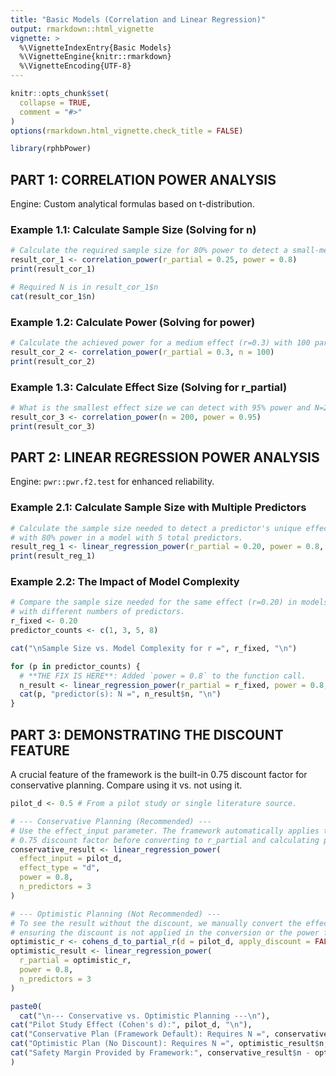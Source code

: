 ```yaml
---
title: "Basic Models (Correlation and Linear Regression)"
output: rmarkdown::html_vignette
vignette: >
  %\VignetteIndexEntry{Basic Models}
  %\VignetteEngine{knitr::rmarkdown}
  %\VignetteEncoding{UTF-8}
---
```


```r
knitr::opts_chunk$set(
  collapse = TRUE,
  comment = "#>"
)
options(rmarkdown.html_vignette.check_title = FALSE)
```

```r
library(rphbPower)
```

## PART 1: CORRELATION POWER ANALYSIS

Engine: Custom analytical formulas based on t-distribution.

### Example 1.1: Calculate Sample Size (Solving for n)

```r
# Calculate the required sample size for 80% power to detect a small-medium effect (r=0.25).
result_cor_1 <- correlation_power(r_partial = 0.25, power = 0.8)
print(result_cor_1)

# Required N is in result_cor_1$n
cat(result_cor_1$n)
```

### Example 1.2: Calculate Power (Solving for power)

```r
# Calculate the achieved power for a medium effect (r=0.3) with 100 participants.
result_cor_2 <- correlation_power(r_partial = 0.3, n = 100)
print(result_cor_2)
```

### Example 1.3: Calculate Effect Size (Solving for r_partial)

```r
# What is the smallest effect size we can detect with 95% power and N=200?
result_cor_3 <- correlation_power(n = 200, power = 0.95)
print(result_cor_3)
```

## PART 2: LINEAR REGRESSION POWER ANALYSIS

Engine: `pwr::pwr.f2.test` for enhanced reliability.

### Example 2.1: Calculate Sample Size with Multiple Predictors

```r
# Calculate the sample size needed to detect a predictor's unique effect (r=0.20)
# with 80% power in a model with 5 total predictors.
result_reg_1 <- linear_regression_power(r_partial = 0.20, power = 0.8, n_predictors = 5)
print(result_reg_1)
```


### Example 2.2: The Impact of Model Complexity
```r
# Compare the sample size needed for the same effect (r=0.20) in models
# with different numbers of predictors.
r_fixed <- 0.20
predictor_counts <- c(1, 3, 5, 8)

cat("\nSample Size vs. Model Complexity for r =", r_fixed, "\n")

for (p in predictor_counts) {
  # **THE FIX IS HERE**: Added `power = 0.8` to the function call.
  n_result <- linear_regression_power(r_partial = r_fixed, power = 0.8, n_predictors = p)
  cat(p, "predictor(s): N =", n_result$n, "\n")
}
```

## PART 3: DEMONSTRATING THE DISCOUNT FEATURE

A crucial feature of the framework is the built-in 0.75 discount factor for conservative planning. Compare using it vs. not using it.

```r
pilot_d <- 0.5 # From a pilot study or single literature source.

# --- Conservative Planning (Recommended) ---
# Use the effect_input parameter. The framework automatically applies the
# 0.75 discount factor before converting to r_partial and calculating power.
conservative_result <- linear_regression_power(
  effect_input = pilot_d,
  effect_type = "d",
  power = 0.8,
  n_predictors = 3
)

# --- Optimistic Planning (Not Recommended) ---
# To see the result without the discount, we manually convert the effect size first,
# ensuring the discount is not applied in the conversion or the power function.
optimistic_r <- cohens_d_to_partial_r(d = pilot_d, apply_discount = FALSE)
optimistic_result <- linear_regression_power(
  r_partial = optimistic_r,
  power = 0.8,
  n_predictors = 3
)

paste0(
  cat("\n--- Conservative vs. Optimistic Planning ---\n"),
cat("Pilot Study Effect (Cohen's d):", pilot_d, "\n"),
cat("Conservative Plan (Framework Default): Requires N =", conservative_result$n, "\n"),
cat("Optimistic Plan (No Discount): Requires N =", optimistic_result$n, "\n"),
cat("Safety Margin Provided by Framework:", conservative_result$n - optimistic_result$n, "participants\n")
)
```

